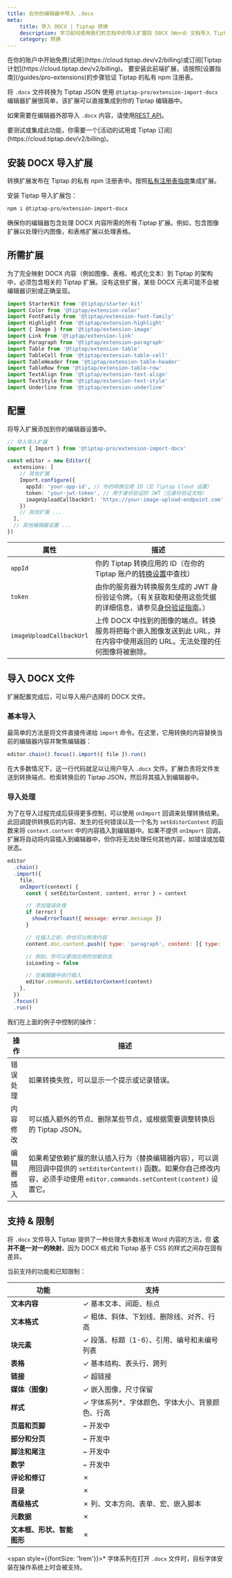 ```yaml
---
title: 在你的编辑器中导入 .docx
meta:
    title: 导入 DOCX | Tiptap 转换
    description: 学习如何使用我们的文档中的导入扩展将 DOCX（Word）文档导入 Tiptap 编辑器。
    category: 转换
---
```



<Requirements>
    <RequirementItem label="1. 激活试用或订阅">
        在你的账户中开始免费[试用](https://cloud.tiptap.dev/v2/billing)或订阅[Tiptap 计划](https://cloud.tiptap.dev/v2/billing)。
    </RequirementItem>
    <RequirementItem label="2. 从私有注册表安装">
        要安装此前端扩展，请按照[设置指南](/guides/pro-extensions)的步骤验证 Tiptap 的私有 npm 注册表。
    </RequirementItem>
</Requirements>

<CodeDemo src="https://develop--tiptap-pro.netlify.app/preview/Extensions/ImportDocx" />

将 `.docx` 文件转换为 Tiptap JSON 使用 `@tiptap-pro/extension-import-docx` 编辑器扩展很简单，该扩展可以直接集成到你的 Tiptap 编辑器中。

如果需要在编辑器外部导入 `.docx` 内容，请使用[REST API](/conversion/import-export/docx/rest-api)。

<Callout title="集成或测试转换" variant="warning">
    要测试或集成此功能，你需要一个[活动的试用或 Tiptap 订阅](https://cloud.tiptap.dev/v2/billing)。
</Callout>

## 安装 DOCX 导入扩展

转换扩展发布在 Tiptap 的私有 npm 注册表中。按照[私有注册表指南](/guides/pro-extensions)集成扩展。

安装 Tiptap 导入扩展包：

```bash
npm i @tiptap-pro/extension-import-docx
```

确保你的编辑器包含处理 DOCX 内容所需的所有 Tiptap 扩展。例如，包含图像扩展以处理行内图像，和表格扩展以处理表格。

## 所需扩展
为了完全映射 DOCX 内容（例如图像、表格、格式化文本）到 Tiptap 的架构中，必须包含相关的 Tiptap 扩展。没有这些扩展，某些 DOCX 元素可能不会被编辑器识别或正确呈现。

```js
import StarterKit from '@tiptap/starter-kit'
import Color from '@tiptap/extension-color'
import FontFamily from '@tiptap/extension-font-family'
import Highlight from '@tiptap/extension-highlight'
import { Image } from '@tiptap/extension-image'
import Link from '@tiptap/extension-link'
import Paragraph from '@tiptap/extension-paragraph'
import Table from '@tiptap/extension-table'
import TableCell from '@tiptap/extension-table-cell'
import TableHeader from '@tiptap/extension-table-header'
import TableRow from '@tiptap/extension-table-row'
import TextAlign from '@tiptap/extension-text-align'
import TextStyle from '@tiptap/extension-text-style'
import Underline from '@tiptap/extension-underline'
```

## 配置
将导入扩展添加到你的编辑器设置中。

```ts
// 导入导入扩展
import { Import } from '@tiptap-pro/extension-import-docx'

const editor = new Editor({
  extensions: [
    // 其他扩展 ...
    Import.configure({
      appId: 'your-app-id', // 你的转换应用 ID（见 Tiptap Cloud 设置）
      token: 'your-jwt-token', // 用于身份验证的 JWT（见身份验证文档）
      imageUploadCallbackUrl: 'https://your-image-upload-endpoint.com', // 你的图像上传端点
    })
    // 其他扩展 ...
  ],
  // 其他编辑器设置 ...
})
```

| 属性 | 描述 |
|--------|-------------|
| `appId` | 你的 Tiptap 转换应用的 ID（在你的 Tiptap 账户的[转换设置](https://cloud.tiptap.dev/convert-settings)中查找） |
| `token` | 由你的服务器为转换服务生成的 JWT 身份验证令牌。（有关获取和使用这些凭据的详细信息，请参见[身份验证指南](https://cloud.tiptap.dev/convert-settings)。） |
| `imageUploadCallbackUrl` | 上传 DOCX 中找到的图像的端点。转换服务将把每个嵌入图像发送到此 URL，并在内容中使用返回的 URL。无法处理的任何图像将被删除。 |

## 导入 DOCX 文件
扩展配置完成后，可以导入用户选择的 DOCX 文件。

### 基本导入
最简单的方法是将文件直接传递给 `import` 命令。在这里，它用转换的内容替换当前的编辑器内容并聚焦编辑器：
```js
editor.chain().focus().import({ file }).run()
```
在大多数情况下，这一行代码就足以让用户导入 `.docx` 文件。扩展负责将文件发送到转换端点、检索转换后的 Tiptap JSON，然后将其插入到编辑器中。

### 导入处理
为了在导入过程完成后获得更多控制，可以使用 `onImport` 回调来处理转换结果。此回调提供转换后的内容、发生的任何错误以及一个名为 `setEditorContent` 的函数来将 `context.content` 中的内容插入到编辑器中。如果不提供 `onImport` 回调，扩展将自动将内容插入到编辑器中，但你将无法处理任何其他内容，如错误或加载状态。

```js
editor
  .chain()
  .import({
    file,
    onImport(context) {
      const { setEditorContent, content, error } = context

      // 添加错误处理
      if (error) {
        showErrorToast({ message: error.message })
      }

      // 在插入之前，你也可以修改内容
      content.doc.content.push({ type: 'paragraph', content: [{ type: 'text', text: '你好!' }] })

      // 例如，你可以更改应用的加载状态
      isLoading = false

      // 在编辑器中执行插入
      editor.commands.setEditorContent(content)
    },
  })
  .focus()
  .run()
```

我们在上面的例子中控制的操作：

| 操作 | 描述 |
|----------------------|-------------------------------------------------------------------------------------------------------------------------------------------------------------------------------------------------------------------------------------------------------------------------------------|
| 错误处理       | 如果转换失败，可以显示一个提示或记录错误。                                                                                                                                                                                                                  |
| 内容修改 | 可以插入额外的节点、删除某些节点，或根据需要调整转换后的 Tiptap JSON。                                                                                                                                                                          |
| 编辑器插入     | 如果希望依赖扩展的默认插入行为（替换编辑器内容），可以调用回调中提供的 `setEditorContent()` 函数。如果你自己修改内容，必须手动使用 `editor.commands.setContent(content)` 设置它。 |

## 支持 & 限制
将 `.docx` 文件导入 Tiptap 提供了一种处理大多数标准 Word 内容的方法，但 **这并不是一对一的映射**，因为 DOCX 格式和 Tiptap 基于 CSS 的样式之间存在固有差异。

当前支持的功能和已知限制：

| **功能**                      | **支持**                                                                |
|----------------------------------|----------------------------------------------------------------------------|
| **文本内容**                 | ✓ 基本文本、间距、标点                                         |
| **文本格式**              | ✓ 粗体、斜体、下划线、删除线、对齐、行高           |
| **块元素**               | ✓ 段落、标题（1-6）、引用、编号和未编号列表     |
| **表格**                       | ✓ 基本结构、表头行、跨列                                    |
| **链接**                        | ✓ 超链接                                                               |
| **媒体（图像)**               | ✓ 嵌入图像，尺寸保留                                          |
| **样式**                       | ✓ 字体系列*、字体颜色、字体大小、背景颜色、行高 |
| **页眉和页脚**            | ~ 开发中                                                           |
| **部分和分页**       | ~ 开发中                                                           |
| **脚注和尾注**         | ~ 开发中                                                           |
| **数学**                         | ~ 开发中                                                           |
| **评论和修订**         | ✗                                                                          |
| **目录**            | ✗                                                                          |
| **高级格式**          | ✗ 列、文本方向、表单、宏、嵌入脚本                 |
| **元数据**                     | ✗                                                                          |
| **文本框、形状、智能图形** | ✗                                                                          |

<span style={{fontSize: '1rem'}}>* 字体系列在打开 `.docx` 文件时，目标字体安装在操作系统上时会被支持。</span>